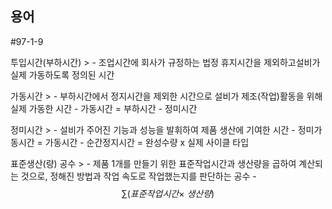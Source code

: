 ## 용어

#97-1-9

투입시간(부하시간)
> - 조업시간에 회사가 규정하는 법정 휴지시간을 제외하고설비가 실제 가동하도록 정의된 시간

가동시간
> - 부하시간에서 정지시간을 제외한 시간으로 설비가 제조(작업)활동을 위해 실제 가동한 시간
- 가동시간 = 부하시간 - 정미시간

정미시간
> - 설비가 주어진 기능과 성능을 발휘하여 제품 생산에 기여한 시간
- 정미가동시간 = 가동시간 - 순간정지시간 = 완성수량 x 실제 사이클 타입

표준생산(량) 공수
> - 제품 1개를 만들기 위한 표준작업시간과 생산량을 곱하여 계산되는 것으로, 정해진 방법과 작업 속도로 작업했는지를 판단하는 공수
- $$\sum(표준작업시간 \times \ 생산량)$$

